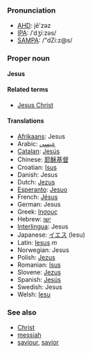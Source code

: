 ===Pronunciation===
*[[w:AHD|AHD]]: jē'zəz
*[[w:IPA|IPA]]: /ˈdʒiːzəs/
*[[w:SAMPA|SAMPA]]: /"dZi:z@s/

===Proper noun===
'''Jesus'''

====Related terms====
*[[Jesus Christ]]

====Translations====
*[[Afrikaans]]: Jesus
*Arabic: [[عيسى]]
*[[Catalan]]: [[Jesús]]
*Chinese: [[耶穌基督]]
*Croatian: [[Isus]]
*Danish: Jesus
*Dutch: [[Jezus]]
*[[Esperanto]]: [[Jesuo]]
*French: [[Jésus]]
*German: Jesus
*Greek: [[Ιησους]]
*Hebrew: [[ישו]]
*[[Interlingua]]: Jesus
*Japanese: [[イエス]] (Iesu)
*Latin: [[Iesus]] ''m''
*Norwegian: Jesus
*Polish: [[Jezus]]
*Romanian: [[Isus]]
*Slovene: [[Jezus]]
*Spanish: [[Jesús]]
*Swedish: Jesus
*Welsh: [[Iesu]]

===See also===
*[[Christ]]
*[[messiah]]
*[[saviour]], [[savior]]